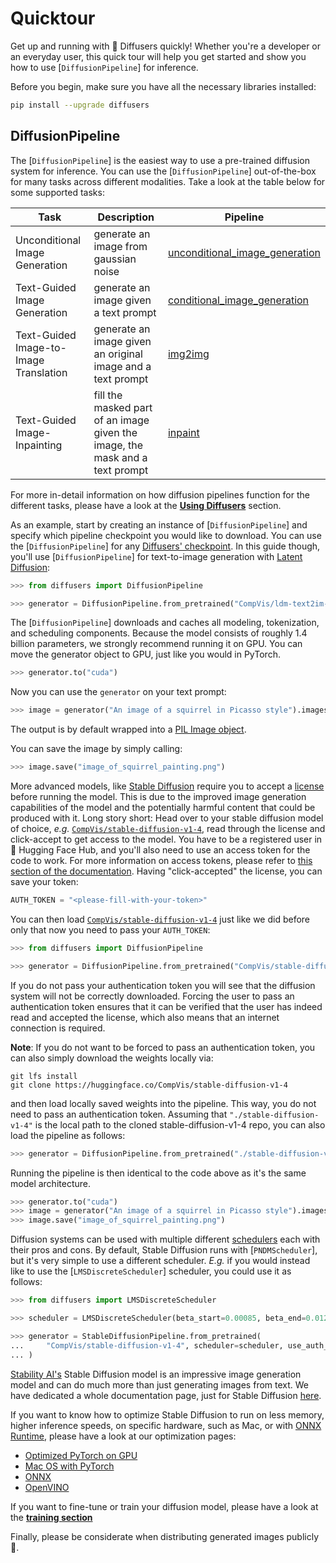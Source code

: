 <!--Copyright 2022 The HuggingFace Team. All rights reserved.

Licensed under the Apache License, Version 2.0 (the "License"); you may not use this file except in compliance with
the License. You may obtain a copy of the License at

http://www.apache.org/licenses/LICENSE-2.0

Unless required by applicable law or agreed to in writing, software distributed under the License is distributed on
an "AS IS" BASIS, WITHOUT WARRANTIES OR CONDITIONS OF ANY KIND, either express or implied. See the License for the
specific language governing permissions and limitations under the License.
-->

# Quicktour

Get up and running with 🧨 Diffusers quickly!
Whether you're a developer or an everyday user, this quick tour will help you get started and show you how to use [`DiffusionPipeline`] for inference.

Before you begin, make sure you have all the necessary libraries installed:

```bash
pip install --upgrade diffusers
```

## DiffusionPipeline

The [`DiffusionPipeline`] is the easiest way to use a pre-trained diffusion system for inference. You can use the [`DiffusionPipeline`] out-of-the-box for many tasks across different modalities. Take a look at the table below for some supported tasks:

| **Task**                     | **Description**                                                                                              | **Pipeline**
|------------------------------|--------------------------------------------------------------------------------------------------------------|-----------------|
| Unconditional Image Generation          | generate an image from gaussian noise | [unconditional_image_generation](./using-diffusers/unconditional_image_generation`) |
| Text-Guided Image Generation | generate an image given a text prompt | [conditional_image_generation](./using-diffusers/conditional_image_generation) |
| Text-Guided Image-to-Image Translation     | generate an image given an original image and a text prompt | [img2img](./using-diffusers/img2img) |
| Text-Guided Image-Inpainting          | fill the masked part of an image given the image, the mask and a text prompt | [inpaint](./using-diffusers/inpaint) |

For more in-detail information on how diffusion pipelines function for the different tasks, please have a look at the [**Using Diffusers**](./using-diffusers/overview) section.

As an example, start by creating an instance of [`DiffusionPipeline`] and specify which pipeline checkpoint you would like to download.
You can use the [`DiffusionPipeline`] for any [Diffusers' checkpoint](https://huggingface.co/models?library=diffusers&sort=downloads).
In this guide though, you'll use [`DiffusionPipeline`] for text-to-image generation with [Latent Diffusion](https://huggingface.co/CompVis/ldm-text2im-large-256):

```python
>>> from diffusers import DiffusionPipeline

>>> generator = DiffusionPipeline.from_pretrained("CompVis/ldm-text2im-large-256")
```

The [`DiffusionPipeline`] downloads and caches all modeling, tokenization, and scheduling components. 
Because the model consists of roughly 1.4 billion parameters, we strongly recommend running it on GPU.
You can move the generator object to GPU, just like you would in PyTorch.

```python
>>> generator.to("cuda")
```

Now you can use the `generator` on your text prompt:

```python
>>> image = generator("An image of a squirrel in Picasso style").images[0]
```

The output is by default wrapped into a [PIL Image object](https://pillow.readthedocs.io/en/stable/reference/Image.html?highlight=image#the-image-class).

You can save the image by simply calling:

```python
>>> image.save("image_of_squirrel_painting.png")
```

More advanced models, like [Stable Diffusion](https://huggingface.co/CompVis/stable-diffusion) require you to accept a [license](https://huggingface.co/spaces/CompVis/stable-diffusion-license) before running the model.
This is due to the improved image generation capabilities of the model and the potentially harmful content that could be produced with it.
Long story short: Head over to your stable diffusion model of choice, *e.g.* [`CompVis/stable-diffusion-v1-4`](https://huggingface.co/CompVis/stable-diffusion-v1-4), read through the license and click-accept to get 
access to the model. 
You have to be a registered user in 🤗 Hugging Face Hub, and you'll also need to use an access token for the code to work. For more information on access tokens, please refer to [this section of the documentation](https://huggingface.co/docs/hub/security-tokens).
Having "click-accepted" the license, you can save your token:

```python
AUTH_TOKEN = "<please-fill-with-your-token>"
```

You can then load [`CompVis/stable-diffusion-v1-4`](https://huggingface.co/CompVis/stable-diffusion-v1-4) 
just like we did before only that now you need to pass your `AUTH_TOKEN`:

```python
>>> from diffusers import DiffusionPipeline

>>> generator = DiffusionPipeline.from_pretrained("CompVis/stable-diffusion-v1-4", use_auth_token=AUTH_TOKEN)
```

If you do not pass your authentication token you will see that the diffusion system will not be correctly 
downloaded. Forcing the user to pass an authentication token ensures that it can be verified that the 
user has indeed read and accepted the license, which also means that an internet connection is required.

**Note**: If you do not want to be forced to pass an authentication token, you can also simply download 
the weights locally via:

```
git lfs install
git clone https://huggingface.co/CompVis/stable-diffusion-v1-4
```

and then load locally saved weights into the pipeline. This way, you do not need to pass an authentication
token. Assuming that `"./stable-diffusion-v1-4"` is the local path to the cloned stable-diffusion-v1-4 repo,
you can also load the pipeline as follows:

```python
>>> generator = DiffusionPipeline.from_pretrained("./stable-diffusion-v1-4")
```

Running the pipeline is then identical to the code above as it's the same model architecture.

```python
>>> generator.to("cuda")
>>> image = generator("An image of a squirrel in Picasso style").images[0]
>>> image.save("image_of_squirrel_painting.png")
```

Diffusion systems can be used with multiple different [schedulers](./api/schedulers) each with their
pros and cons. By default, Stable Diffusion runs with [`PNDMScheduler`], but it's very simple to 
use a different scheduler. *E.g.* if you would instead like to use the [`LMSDiscreteScheduler`] scheduler,
you could use it as follows:

```python
>>> from diffusers import LMSDiscreteScheduler

>>> scheduler = LMSDiscreteScheduler(beta_start=0.00085, beta_end=0.012, beta_schedule="scaled_linear")

>>> generator = StableDiffusionPipeline.from_pretrained(
...     "CompVis/stable-diffusion-v1-4", scheduler=scheduler, use_auth_token=AUTH_TOKEN
... )
```

[Stability AI's](https://stability.ai/) Stable Diffusion model is an impressive image generation model
and can do much more than just generating images from text. We have dedicated a whole documentation page,
just for Stable Diffusion [here](./conceptual/stable_diffusion).

If you want to know how to optimize Stable Diffusion to run on less memory, higher inference speeds, on specific hardware, such as Mac, or with [ONNX Runtime](https://onnxruntime.ai/), please have a look at our 
optimization pages:

- [Optimized PyTorch on GPU](./optimization/fp16)
- [Mac OS with PyTorch](./optimization/mps)
- [ONNX](./optimization/onnx)
- [OpenVINO](./optimization/open_vino)

If you want to fine-tune or train your diffusion model, please have a look at the [**training section**](./training/overview)

Finally, please be considerate when distributing generated images publicly 🤗.
